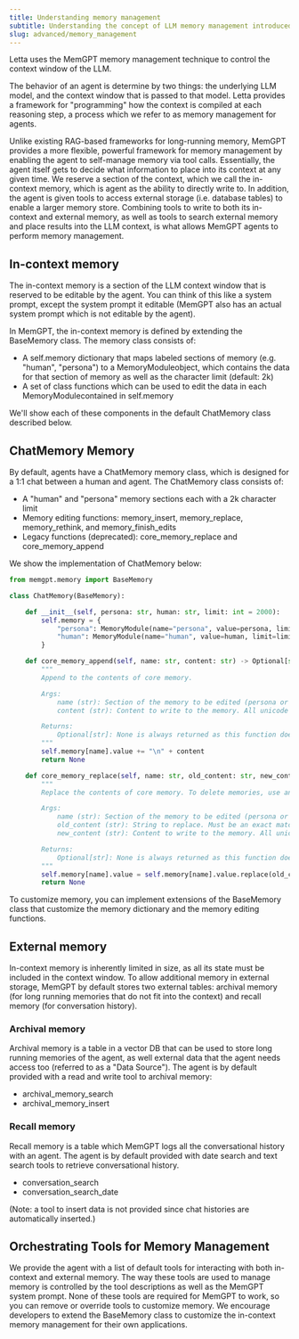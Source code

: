 ```yaml
---
title: Understanding memory management
subtitle: Understanding the concept of LLM memory management introduced in MemGPT
slug: advanced/memory_management
---
```



Letta uses the MemGPT memory management technique to control the context window of the LLM.

The behavior of an agent is determine by two things: the underlying LLM model, and the context window that is passed to that model.
Letta provides a framework for "programming" how the context is compiled at each reasoning step, a process which we refer to as memory management for agents.

Unlike existing RAG-based frameworks for long-running memory, MemGPT provides a more flexible, powerful framework for memory management by enabling the agent to self-manage memory via tool calls.
Essentially, the agent itself gets to decide what information to place into its context at any given time. We reserve a section of the context, which we call the in-context memory, which is agent as the ability to directly write to.
In addition, the agent is given tools to access external storage (i.e. database tables) to enable a larger memory store.
Combining tools to write to both its in-context and external memory, as well as tools to search external memory and place results into the LLM context, is what allows MemGPT agents to perform memory management.

## In-context memory

The in-context memory is a section of the LLM context window that is reserved to be editable by the agent.
You can think of this like a system prompt, except the system prompt it editable (MemGPT also has an actual system prompt which is not editable by the agent).

In MemGPT, the in-context memory is defined by extending the BaseMemory class. The memory class consists of:
* A self.memory dictionary that maps labeled sections of memory (e.g. "human", "persona") to a MemoryModuleobject, which contains the data for that section of memory as well as the character limit (default: 2k)
* A set of class functions which can be used to edit the data in each MemoryModulecontained in self.memory

We'll show each of these components in the default ChatMemory class described below.

## ChatMemory Memory
By default, agents have a ChatMemory memory class, which is designed for a 1:1 chat between a human and agent. The ChatMemory class consists of:
* A "human" and "persona" memory sections each with a 2k character limit
* Memory editing functions: memory_insert, memory_replace, memory_rethink, and memory_finish_edits
* Legacy functions (deprecated): core_memory_replace and core_memory_append

We show the implementation of ChatMemory below:
```python
from memgpt.memory import BaseMemory

class ChatMemory(BaseMemory):

    def __init__(self, persona: str, human: str, limit: int = 2000):
        self.memory = {
            "persona": MemoryModule(name="persona", value=persona, limit=limit),
            "human": MemoryModule(name="human", value=human, limit=limit),
        }

    def core_memory_append(self, name: str, content: str) -> Optional[str]:
        """
        Append to the contents of core memory.

        Args:
            name (str): Section of the memory to be edited (persona or human).
            content (str): Content to write to the memory. All unicode (including emojis) are supported.

        Returns:
            Optional[str]: None is always returned as this function does not produce a response.
        """
        self.memory[name].value += "\n" + content
        return None

    def core_memory_replace(self, name: str, old_content: str, new_content: str) -> Optional[str]:
        """
        Replace the contents of core memory. To delete memories, use an empty string for new_content.

        Args:
            name (str): Section of the memory to be edited (persona or human).
            old_content (str): String to replace. Must be an exact match.
            new_content (str): Content to write to the memory. All unicode (including emojis) are supported.

        Returns:
            Optional[str]: None is always returned as this function does not produce a response.
        """
        self.memory[name].value = self.memory[name].value.replace(old_content, new_content)
        return None
```

To customize memory, you can implement extensions of the BaseMemory class that customize the memory dictionary and the memory editing functions.

## External memory

In-context memory is inherently limited in size, as all its state must be included in the context window.
To allow additional memory in external storage, MemGPT by default stores two external tables: archival memory (for long running memories that do not fit into the context) and recall memory (for conversation history).

### Archival memory
Archival memory is a table in a vector DB that can be used to store long running memories of the agent, as well external data that the agent needs access too (referred to as a "Data Source"). The agent is by default provided with a read and write tool to archival memory:
* archival_memory_search
* archival_memory_insert

### Recall memory
Recall memory is a table which MemGPT logs all the conversational history with an agent. The agent is by default provided with date search and text search tools to retrieve conversational history.
* conversation_search
* conversation_search_date

(Note: a tool to insert data is not provided since chat histories are automatically inserted.)

## Orchestrating Tools for Memory Management

We provide the agent with a list of default tools for interacting with both in-context and external memory.
The way these tools are used to manage memory is controlled by the tool descriptions as well as the MemGPT system prompt.
None of these tools are required for MemGPT to work, so you can remove or override tools to customize memory.
We encourage developers to extend the BaseMemory class to customize the in-context memory management for their own applications.

